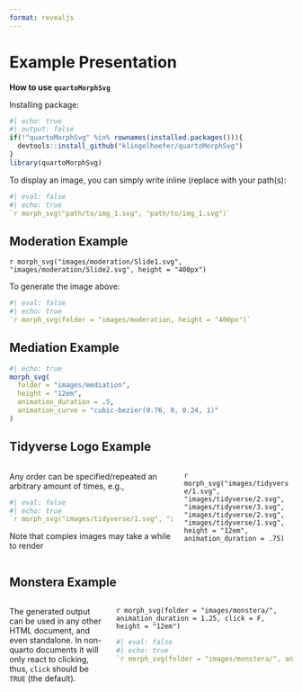 ```yaml
---
format: revealjs
---
```


# Example Presentation

**How to use `quartoMorphSvg`**

Installing package:

```r
#| echo: true
#| output: false
if(!"quartoMorphSvg" %in% rownames(installed.packages())){
  devtools::install_github("klingelhoefer/quartoMorphSvg")
}
library(quartoMorphSvg)
```

To display an image, you can simply write inline (replace with your path(s):

```r
#| eval: false
#| echo: true
`r morph_svg("path/to/img_1.svg", "path/to/img_1.svg")` 
```

## Moderation Example

`r morph_svg("images/moderation/Slide1.svg", "images/moderation/Slide2.svg", height = "400px")`

To generate the image above:

```r
#| eval: false
#| echo: true
`r morph_svg(folder = "images/moderation, height = "400px")`
```

## Mediation Example

```r
#| echo: true
morph_svg(
  folder = "images/mediation", 
  height = "12em", 
  animation_duration = .5, 
  animation_curve = "cubic-bezier(0.76, 0, 0.24, 1)"
)
```

## Tidyverse Logo Example

::: columns
::: {.column width="60%"}
Any order can be specified/repeated an arbitrary amount of times, e.g.,

```r
#| eval: false
#| echo: true
`r morph_svg("images/tidyverse/1.svg", "images/tidyverse/2.svg", "images/tidyverse/3.svg", "images/tidyverse/2.svg", "images/tidyverse/1.svg", height = "12em")`
```

Note that complex images may take a while to render
:::

::: {.column width="40%"}
`r morph_svg("images/tidyverse/1.svg", "images/tidyverse/2.svg", "images/tidyverse/3.svg", "images/tidyverse/2.svg", "images/tidyverse/1.svg", height = "12em", animation_duration = .75)`
:::
:::

## Monstera Example

::: columns
::: {.column width="35%"}
The generated output can be used in any other HTML document, and even standalone. In non-quarto documents it will only react to clicking, thus, `click` should be `TRUE` (the default).
:::
::: {.column width="65%"}
`r morph_svg(folder = "images/monstera/", animation_duration = 1.25, click = F, height = "12em")`
```r
#| eval: false
#| echo: true
`r morph_svg(folder = "images/monstera/", animation_duration = 1.25, click = F, height = "14em")`
```
:::
:::




